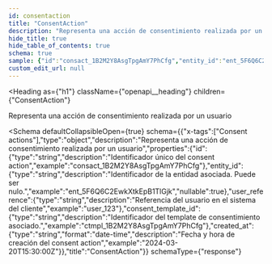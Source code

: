 ```yaml
---
id: consentaction
title: "ConsentAction"
description: "Representa una acción de consentimiento realizada por un usuario"
hide_title: true
hide_table_of_contents: true
schema: true
sample: {"id":"consact_1B2M2Y8AsgTpgAmY7PhCfg","entity_id":"ent_5F6Q6C2EwkXtkEpB1TlGjk","user_reference":"user_123","consent_template_id":"ctmpl_1B2M2Y8AsgTpgAmY7PhCfg","created_at":"2024-03-20T15:30:00Z"}
custom_edit_url: null
---
```



<Heading
  as={"h1"}
  className={"openapi__heading"}
  children={"ConsentAction"}
>
</Heading>



Representa una acción de consentimiento realizada por un usuario

<Schema
	defaultCollapsibleOpen={true}
  schema={{"x-tags":["Consent actions"],"type":"object","description":"Representa una acción de consentimiento realizada por un usuario","properties":{"id":{"type":"string","description":"Identificador único del consent action","example":"consact_1B2M2Y8AsgTpgAmY7PhCfg"},"entity_id":{"type":"string","description":"Identificador de la entidad asociada. Puede ser nulo.","example":"ent_5F6Q6C2EwkXtkEpB1TlGjk","nullable":true},"user_reference":{"type":"string","description":"Referencia del usuario en el sistema del cliente","example":"user_123"},"consent_template_id":{"type":"string","description":"Identificador del template de consentimiento asociado.","example":"ctmpl_1B2M2Y8AsgTpgAmY7PhCfg"},"created_at":{"type":"string","format":"date-time","description":"Fecha y hora de creación del consent action","example":"2024-03-20T15:30:00Z"}},"title":"ConsentAction"}}
  schemaType={"response"}
>
  
</Schema>
            